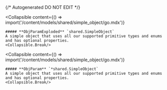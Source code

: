 {/* Autogenerated DO NOT EDIT  */}

<Collapsible
    content={() => import('/content/models/shared/simple_object/go.mdx')}
>
    ##### **ObjParamExploded** `shared.SimpleObject`
    A simple object that uses all our supported primitive types and enums and has optional properties.
    <Collapsible.Break/>
</Collapsible>

<Collapsible
    content={() => import('/content/models/shared/simple_object/go.mdx')}
>
    ##### **ObjParam** `*shared.SimpleObject`
    A simple object that uses all our supported primitive types and enums and has optional properties.
    <Collapsible.Break/>
</Collapsible>

